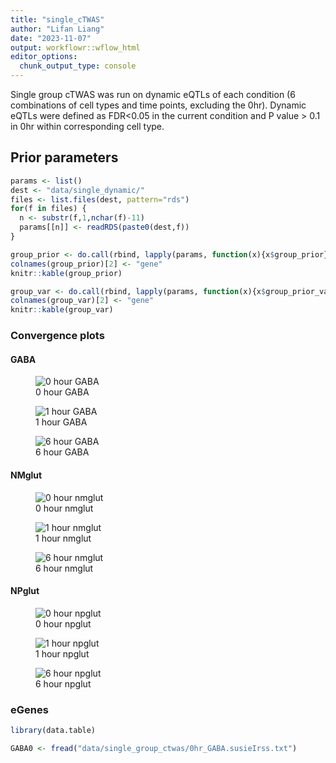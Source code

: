 ```yaml
---
title: "single_cTWAS"
author: "Lifan Liang"
date: "2023-11-07"
output: workflowr::wflow_html
editor_options:
  chunk_output_type: console
---
```


Single group cTWAS was run on dynamic eQTLs of each condition (6 combinations of cell types and time points, excluding the 0hr). Dynamic eQTLs were defined as FDR<0.05 in the current condition and P value > 0.1 in 0hr within corresponding cell type.

## Prior parameters
```r
params <- list()
dest <- "data/single_dynamic/"
files <- list.files(dest, pattern="rds")
for(f in files) {
  n <- substr(f,1,nchar(f)-11)
  params[[n]] <- readRDS(paste0(dest,f))
}
```


```r
group_prior <- do.call(rbind, lapply(params, function(x){x$group_prior}))
colnames(group_prior)[2] <- "gene"
knitr::kable(group_prior)
```

```r
group_var <- do.call(rbind, lapply(params, function(x){x$group_prior_var}))
colnames(group_var)[2] <- "gene"
knitr::kable(group_var)
```

### Convergence plots

#### GABA

![0 hour GABA](assets/single_ctwas_plots/0hr_GABA.png)

![1 hour GABA](assets/single_ctwas_plots/1hr_GABA.png)

![6 hour GABA](assets/single_ctwas_plots/6hr_GABA.png)

#### NMglut
![0 hour nmglut](assets/single_ctwas_plots/0hr_nmglut.png)

![1 hour nmglut](assets/single_ctwas_plots/1hr_nmglut.png)

![6 hour nmglut](assets/single_ctwas_plots/6hr_nmglut.png)

#### NPglut

![0 hour npglut](assets/single_ctwas_plots/0hr_npglut.png)

![1 hour npglut](assets/single_ctwas_plots/1hr_npglut.png)

![6 hour npglut](assets/single_ctwas_plots/6hr_npglut.png)


### eGenes 

```r
library(data.table)

GABA0 <- fread("data/single_group_ctwas/0hr_GABA.susieIrss.txt")
```





